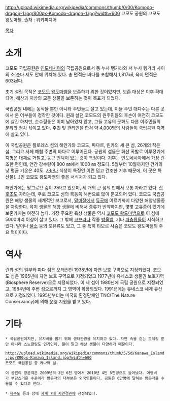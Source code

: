 {{{+1 Komodo National Park}}}

http://upload.wikimedia.org/wikipedia/commons/thumb/0/00/Komodo-dragon-1.jpg/800px-Komodo-dragon-1.jpg?width=600
코모도 공원의 코모도 왕도마뱀. 출처 : 위키피디어

[[목차]]
= 소개 =
코모도 국립공원은 [[인도네시아]]의 국립공원으로서 동 누사 텡가라와 서 누사 텡가라 사이의 소 순다 제도 안에 위치해 있다. 총 면적은 바다를 포함해서 1,817㎢, 육지 면적은 603㎢다.

초기 설립 목적은 [[코모도 왕도마뱀]]을 보존하기 위한 것이었지만, 보존 대상은 이후 확대되어, 해상과 지상의 모든 생물을 보존하는 것이 목표가 되었다. 

국립공원 내에는 동식물 뿐만 아니라 주민들도 살고 있는데, 이들 주민 대다수는 다른 곳에서 온 어부들이 정착한 것이다. 원래 살던 코모도의 원주민들의 후손이 여전히 코모도에 살긴 하지만, 순수혈통은 이미 남아있지 않고, 그들 고유의 문화도 다른 이주민들의 문화와 점차 섞이고 있다. 주민 및 관리인을 합쳐 약 4,000명의 사람들이 국립공원 지역에 살고 있다.

이 국립공원은 플로레스 섬의 해안가와 코모도, 파다르, 린카의 세 큰 섬, 26개의 작은 섬, 그리고 사페 해협 주변의 바다로 이루어진다. 공원의 섬들은 화산 폭발로 이루졌기에 지형은 대체로 거칠고, 둥근 언덕이 있는 것이 특징이다. 기후는 인도네시아에서 가장 건조한 편인데, 연간 강수량이 800 ㎜에서 1000 ㎜ 정도다. 5월부터 10월까지인 건기의 낮 평균 기온은 40도. [[사바나]] 식생이 특징인 이런 덥고 건조한 기후 때문에, 이 곳은 특산물(...)인 코모도 왕도마뱀의 좋은 서식처가 되고 있다. 

해안가에는 망그로브 숲이 자라고 있으며, 세 개의 큰 섬의 만에서 보통 자라고 있다. [[산호초]]도 자라는데, 주로 코모도 섬의 북동쪽 해변으로 많이 분포되어 있다. 코모도 국립공원은 해양 생물의 세계적인 보고로서, [[말미잘]]에서 [[듀공]]에 이르기까지 다양한 해양생물종을 자랑한다. 육지 생물은 해양 생물에 비해서 종류가 빈약하지만, 몇몇 고유종이 있기에 보존가치는 여전히 높다. 가장 주요한 육상 생물은 역시 [[코모도 왕도마뱀]]으로 이 섬에 5000마리 이상이 살고 있다. 그 밖에 [[코브라]]나 각종 [[방울뱀]], 기타 [[파충류]]들이 서식하고 있다. 말이나 [[물소]] 등의 포유류도 있고, 그 중 특히 티모르 사슴은 코모도 왕도마뱀의 주요 먹이이다.

= 역사 =
린카 섬의 일부와 파다 섬은 오래전인 1938년에 자연 보호 구역으로 지정되었다. 코모도 섬은 1965년에 자연 보호 구역으로 지정되었고 1977년에 유네스코 생물권 보호지역(Biosphere Reserve)으로 지정되었다. 이 세 섬이 1980년에 국립 공원으로 지정되었고, 1984년에 주변 섬으로까지 그 영역이 확장되었다. 1991년에는 유네스코 세계 유산으로 지정되었다. 1995년부터는 미국의 환경단체인 TNC(The Nature Conservancy)에 의해 운영 지원을 받고 있다.

= 기타 =
 * 국립공원이지만, 유지비를 뽑기 위해 생태관광을 유치하고 있다. 자연 속을 걷는 트레킹 뿐만 아니라 스노클링도 인기인데, 물이 맑고 해상 생물이 다양하기 때문이다.

 http://upload.wikimedia.org/wikipedia/commons/thumb/5/5d/Kanawa_Island.jpg/800px-Kanawa_Island.jpg?width=600
 코모도 국립공원 중 카나와 섬.

 이 공원의 방문객은 2009년의 3만 6천 명에서 2010년 4만 5천명으로 늘어났다. 여행비가 부담스러운 수준이라 방문객의 대부분은 외국인들이다. 공원은 6만명에 달하는 방문객을 수용할 수 있다고 한다.

 * [[제주도]] 등과 함께 [[세계 7대 자연경관]]에 선정되었다.
